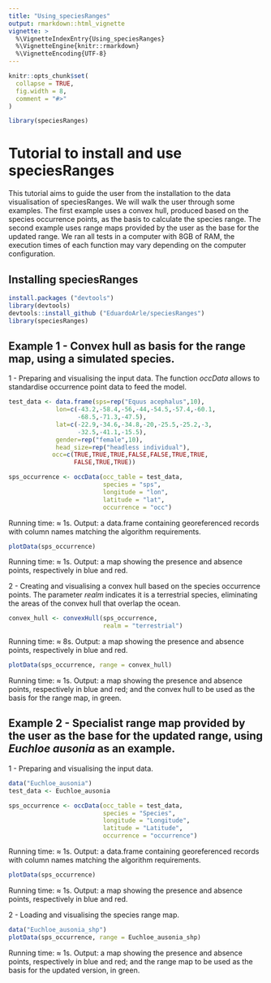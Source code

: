 ```yaml
---
title: "Using_speciesRanges"
output: rmarkdown::html_vignette
vignette: >
  %\VignetteIndexEntry{Using_speciesRanges}
  %\VignetteEngine{knitr::rmarkdown}
  %\VignetteEncoding{UTF-8}
---
```


```r
knitr::opts_chunk$set(
  collapse = TRUE,
  fig.width = 8,
  comment = "#>"
)
```

```r
library(speciesRanges)
```

# Tutorial to install and use speciesRanges

This tutorial aims to guide the user from the installation to the data visualisation of speciesRanges. We will walk the user through some examples. The first example uses a convex hull, produced  based on the species occurrence points, as the basis to calculate the species range. The second example uses range maps provided by the user as the base for the updated range. We ran all tests in a computer with 8GB of RAM, the execution times of each function may vary depending on the computer configuration.

## Installing speciesRanges

```r
install.packages ("devtools")
library(devtools)
devtools::install_github ("EduardoArle/speciesRanges")
library(speciesRanges)
```

## Example 1 - Convex hull as basis for the range map, using a simulated species.

1 - Preparing and visualising the input data. The function *occData* allows to standardise occurrence point data to feed the model.

```r
test_data <- data.frame(sps=rep("Equus acephalus",10),
             lon=c(-43.2,-58.4,-56,-44,-54.5,-57.4,-60.1,
                   -68.5,-71.3,-47.5),
             lat=c(-22.9,-34.6,-34.8,-20,-25.5,-25.2,-3,
                   -32.5,-41.1,-15.5),
             gender=rep("female",10),
             head_size=rep("headless individual"),
            occ=c(TRUE,TRUE,TRUE,FALSE,FALSE,TRUE,TRUE,
                  FALSE,TRUE,TRUE))

sps_occurrence <- occData(occ_table = test_data,
                          species = "sps",
                          longitude = "lon",
                          latitude = "lat",
                          occurrence = "occ")
```

Running time: ≈ 1s.
Output: a data.frame containing georeferenced records with column names matching the algorithm requirements.

```r
plotData(sps_occurrence)
```

Running time: ≈ 1s.
Output: a map showing the presence and absence points, respectively in blue and red. 

2 - Creating and visualising a convex hull based on the species occurrence points. The parameter *realm* indicates it is a terrestrial species, eliminating the areas of the convex hull that overlap the ocean.

```r
convex_hull <- convexHull(sps_occurrence, 
                          realm = "terrestrial")
```

Running time: ≈ 8s.
Output: a map showing the presence and absence points, respectively in blue and red.

```r
plotData(sps_occurrence, range = convex_hull)
```

Running time: ≈ 1s.
Output: a map showing the presence and absence points, respectively in blue and red; and the convex hull to be used as the basis for the range map, in green. 




## Example 2 - Specialist range map provided by the user as the base for the updated range, using *Euchloe ausonia* as an example.

1 - Preparing and visualising the input data.

```r
data("Euchloe_ausonia")
test_data <- Euchloe_ausonia

sps_occurrence <- occData(occ_table = test_data,
                          species = "Species",
                          longitude = "Longitude",
                          latitude = "Latitude",
                          occurrence = "occurrence")
```

Running time: ≈ 1s.
Output: a data.frame containing georeferenced records with column names matching the algorithm requirements.

```r
plotData(sps_occurrence)
```

Running time: ≈ 1s.
Output: a map showing the presence and absence points, respectively in blue and red.

2 - Loading and visualising the species range map.

```r
data("Euchloe_ausonia_shp")
plotData(sps_occurrence, range = Euchloe_ausonia_shp)
```

Running time: ≈ 1s.
Output: a map showing the presence and absence points, respectively in blue and red; and the range map to be used as the basis for the updated version, in green. 